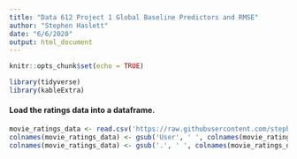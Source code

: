 ```yaml
---
title: "Data 612 Project 1 Global Baseline Predictors and RMSE"
author: "Stephen Haslett"
date: "6/6/2020"
output: html_document
---
```


```r
knitr::opts_chunk$set(echo = TRUE)

library(tidyverse)
library(kableExtra)
```


#### Load the ratings data into a dataframe.
```r
movie_ratings_data <- read.csv('https://raw.githubusercontent.com/stephen-haslett/data612/master/movie_ratings.csv', header = TRUE, sep = ',', stringsAsFactors = FALSE)
colnames(movie_ratings_data) <- gsub('User', ' ', colnames(movie_ratings_data), fixed = TRUE)
colnames(movie_ratings_data) <- gsub('.', ' ', colnames(movie_ratings_data), fixed = TRUE)

```